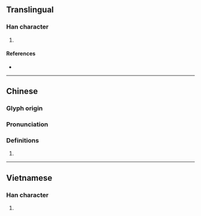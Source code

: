 {{character info/new}}
==Translingual==

===Han character===
{{Han char|rn=75|rad=木|as=07|sn=11|four=41941|canj=DMGT|ids=⿰木弄}}

# {{defn|Han|sort=木07}}

====References====
* {{Han ref|kx=0528.120|dkj=14832|dj=0917.020|hdz=21209.050|uh=6887|ud=26759|bh=D5B1|bd=54705}}

----

==Chinese==
{{zh-forms}}

===Glyph origin===
{{Han etym}}

===Pronunciation===
{{zh-pron
|m=lòng
|c=lung6
|mc=y
|oc=y
|cat=
}}

===Definitions===
{{zh-hanzi}}

# {{rfdef|zh}}

----

==Vietnamese==

===Han character===
{{vi-readings|rs=木07|hanviet=róng}}

# {{defn|lang=vi|sort=木07}}